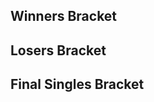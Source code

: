 {{tabs static
|name1=Overview
|link1=Last Stock SD 54
|name2=Singles Bracket
|link2=Last Stock SD 54/Singles Bracket
|This=2
}}<!-- Generated with http://tournament-nub.rhcloud.com/toliquipedia name=sdmelee-LSSD54singles -->
==Winners Bracket==
{{64DEWBracketA
|tourneylink=
|tourneyname=
|r1m1p1=EastCoastJeff |r1m1p1flag=us |r1m1p1score=W |r1m1win=1
|r1m1p2=Bye |r1m1p2flag= |r1m1p2score=-

|r1m2p1=Scoolice |r1m2p1flag=us |r1m2p1score=2 |r1m2win=1
|r1m2p2=Succ |r1m2p2flag=us |r1m2p2score=0

|r1m3p1=Pop Magoot |r1m3p1flag=us |r1m3p1score=W |r1m3win=1
|r1m3p2=Bye |r1m3p2flag= |r1m3p2score=-

|r1m4p1=Signia |r1m4p1flag=us |r1m4p1score=W |r1m4win=1
|r1m4p2=Bye |r1m4p2flag= |r1m4p2score=-

|r1m5p1=Chroma |r1m5p1flag=us |r1m5p1score=W |r1m5win=1
|r1m5p2=Bye |r1m5p2flag= |r1m5p2score=-

|r1m6p1=Tats |r1m6p1flag=us |r1m6p1score=W |r1m6win=1
|r1m6p2=Bye |r1m6p2flag= |r1m6p2score=-

|r1m7p1=Anthony |r1m7p1flag=us |r1m7p1score=W |r1m7win=1
|r1m7p2=Bye |r1m7p2flag= |r1m7p2score=-

|r1m8p1=Chals |r1m8p1flag=us |r1m8p1score=W |r1m8win=1
|r1m8p2=Bye |r1m8p2flag= |r1m8p2score=-

|r1m9p1=Trichael Man |r1m9p1flag=us |r1m9p1score=W |r1m9win=1
|r1m9p2=Bye |r1m9p2flag= |r1m9p2score=-

|r1m10p1=Memelord Supreme |r1m10p1flag=us |r1m10p1score=W |r1m10win=1
|r1m10p2=Bye |r1m10p2flag= |r1m10p2score=-

|r1m11p1=Kopaka |r1m11p1flag=us |r1m11p1score=W |r1m11win=1
|r1m11p2=Bye |r1m11p2flag= |r1m11p2score=-

|r1m12p1=Misfit |r1m12p1flag=us |r1m12p1score=W |r1m12win=1
|r1m12p2=Bye |r1m12p2flag= |r1m12p2score=-

|r1m13p1=Yoshi |r1m13p1flag=jp |r1m13p1score=W |r1m13win=1
|r1m13p2=Bye |r1m13p2flag= |r1m13p2score=-

|r1m14p1=ZeD |r1m14p1flag=us |r1m14p1score=W |r1m14win=1
|r1m14p2=Bye |r1m14p2flag= |r1m14p2score=-

|r1m15p1=KumA |r1m15p1flag=us |r1m15p1score=W |r1m15win=1
|r1m15p2=Bye |r1m15p2flag= |r1m15p2score=-

|r1m16p1=JayyDough |r1m16p1flag=us |r1m16p1score=W |r1m16win=1
|r1m16p2=Bye |r1m16p2flag= |r1m16p2score=-

|r1m17p1=TpFox |r1m17p1flag=us |r1m17p1score=W |r1m17win=1
|r1m17p2=Bye |r1m17p2flag= |r1m17p2score=-

|r1m18p1=Empire |r1m18p1flag=us |r1m18p1score=2 |r1m18win=1
|r1m18p2=Jacob |r1m18p2flag=us |r1m18p2score=0

|r1m19p1=L33thal |r1m19p1flag=us |r1m19p1score=W |r1m19win=1
|r1m19p2=Bye |r1m19p2flag= |r1m19p2score=-

|r1m20p1=Jr. |r1m20p1flag=us |r1m20p1score=W |r1m20win=1
|r1m20p2=Bye |r1m20p2flag= |r1m20p2score=-

|r1m21p1=Guluheend |r1m21p1flag=us |r1m21p1score=W |r1m21win=1
|r1m21p2=Bye |r1m21p2flag= |r1m21p2score=-

|r1m22p1=Surge |r1m22p1flag=us |r1m22p1score=W |r1m22win=1
|r1m22p2=Bye |r1m22p2flag= |r1m22p2score=-

|r1m23p1=timesink |r1m23p1flag=us |r1m23p1score=W |r1m23win=1
|r1m23p2=Bye |r1m23p2flag= |r1m23p2score=-

|r1m24p1=Octane |r1m24p1flag=us |r1m24p1score=W |r1m24win=1
|r1m24p2=Bye |r1m24p2flag= |r1m24p2score=-

|r1m25p1=MoJoe |r1m25p1flag=us |r1m25p1score=W |r1m25win=1
|r1m25p2=Bye |r1m25p2flag= |r1m25p2score=-

|r1m26p1=Heathcliff |r1m26p1flag=us |r1m26p1score=W |r1m26win=1
|r1m26p2=Bye |r1m26p2flag= |r1m26p2score=-

|r1m27p1=BlackPR |r1m27p1flag=us |r1m27p1score=W |r1m27win=1
|r1m27p2=Bye |r1m27p2flag= |r1m27p2score=-

|r1m28p1=Kestrel |r1m28p1flag=us |r1m28p1score=W |r1m28win=1
|r1m28p2=Bye |r1m28p2flag= |r1m28p2score=-

|r1m29p1=Zephyr |r1m29p1flag=us |r1m29p1score=W |r1m29win=1
|r1m29p2=Bye |r1m29p2flag= |r1m29p2score=-

|r1m30p1=Pterofractal |r1m30p1flag=us |r1m30p1score=W |r1m30win=1
|r1m30p2=Bye |r1m30p2flag= |r1m30p2score=-

|r1m31p1=Tinojoe |r1m31p1flag=us |r1m31p1score=W |r1m31win=1
|r1m31p2=Bye |r1m31p2flag= |r1m31p2score=-

|r1m32p1=Dark Lamp |r1m32p1flag=us |r1m32p1score=W |r1m32win=1
|r1m32p2=Bye |r1m32p2flag= |r1m32p2score=-

|r2m1p1=EastCoastJeff |r2m1p1flag=us |r2m1p1score=2 |r2m1win=1
|r2m1p2=Scoolice |r2m1p2flag=us |r2m1p2score=0

|r2m2p1=Pop Magoot |r2m2p1flag=us |r2m2p1score=0 |r2m2win=2
|r2m2p2=Signia |r2m2p2flag=us |r2m2p2score=2

|r2m3p1=Chroma |r2m3p1flag=us |r2m3p1score=2 |r2m3win=1
|r2m3p2=Tats |r2m3p2flag=us |r2m3p2score=0

|r2m4p1=Anthony |r2m4p1flag=us |r2m4p1score=2 |r2m4win=1
|r2m4p2=Chals |r2m4p2flag=us |r2m4p2score=0

|r2m5p1=Trichael Man |r2m5p1flag=us |r2m5p1score=2 |r2m5win=1
|r2m5p2=Memelord Supreme |r2m5p2flag=us |r2m5p2score=0

|r2m6p1=Kopaka |r2m6p1flag=us |r2m6p1score=2 |r2m6win=1
|r2m6p2=Misfit |r2m6p2flag=us |r2m6p2score=0

|r2m7p1=Yoshi |r2m7p1flag=jp |r2m7p1score=2 |r2m7win=1
|r2m7p2=ZeD |r2m7p2flag=us |r2m7p2score=0

|r2m8p1=KumA |r2m8p1flag=us |r2m8p1score=2 |r2m8win=1
|r2m8p2=JayyDough |r2m8p2flag=us |r2m8p2score=0

|r2m9p1=TpFox |r2m9p1flag=us |r2m9p1score=2 |r2m9win=1
|r2m9p2=Empire |r2m9p2flag=us |r2m9p2score=0

|r2m10p1=L33thal |r2m10p1flag=us |r2m10p1score=2 |r2m10win=1
|r2m10p2=Jr. |r2m10p2flag=us |r2m10p2score=0

|r2m11p1=Guluheend |r2m11p1flag=us |r2m11p1score=2 |r2m11win=1
|r2m11p2=Surge |r2m11p2flag=us |r2m11p2score=0

|r2m12p1=timesink |r2m12p1flag=us |r2m12p1score=2 |r2m12win=1
|r2m12p2=Octane |r2m12p2flag=us |r2m12p2score=0

|r2m13p1=MoJoe |r2m13p1flag=us |r2m13p1score=2 |r2m13win=1
|r2m13p2=Heathcliff |r2m13p2flag=us |r2m13p2score=0

|r2m14p1=BlackPR |r2m14p1flag=us |r2m14p1score=2 |r2m14win=1
|r2m14p2=Kestrel |r2m14p2flag=us |r2m14p2score=0
|r2m14p1char1=cf |r2m14p2char1=falco |r2m14p1stock1=1 |r2m14p2stock1=0 |r2m14win1=1 |r2m14stage1=Battlefield
|r2m14p1char2=cf |r2m14p2char2=falco |r2m14p1stock2=2 |r2m14p2stock2=0 |r2m14win2=1 |r2m14stage2=Yoshi's Story
|r2m14details={{BracketMatchDetails|preview=|lrthread=|interview=|recap=|comment=|live=|vod=https://youtu.be/Z74cUE6K1Ys}}

|r2m15p1=Zephyr |r2m15p1flag=us |r2m15p1score=2 |r2m15win=1
|r2m15p2=Pterofractal |r2m15p2flag=us |r2m15p2score=0

|r2m16p1=Tinojoe |r2m16p1flag=us |r2m16p1score=2 |r2m16win=1
|r2m16p2=Dark Lamp |r2m16p2flag=us |r2m16p2score=0

|r3m1p1=EastCoastJeff |r3m1p1flag=us |r3m1p1score=2 |r3m1win=1
|r3m1p2=Signia |r3m1p2flag=us |r3m1p2score=0

|r3m2p1=Chroma |r3m2p1flag=us |r3m2p1score=2 |r3m2win=1
|r3m2p2=Anthony |r3m2p2flag=us |r3m2p2score=1

|r3m3p1=Trichael Man |r3m3p1flag=us |r3m3p1score=2 |r3m3win=1
|r3m3p2=Kopaka |r3m3p2flag=us |r3m3p2score=1
|r3m3p1char1=fox |r3m3p2char1=marth |r3m3p1stock1=3 |r3m3p2stock1=0 |r3m3win1=1 |r3m3stage1=Battlefield
|r3m3p1char2=fox |r3m3p2char2=marth |r3m3p1stock2=0 |r3m3p2stock2=1 |r3m3win2=2 |r3m3stage2=Fountain of Dreams
|r3m3p1char3=fox |r3m3p2char3=marth |r3m3p1stock3=2 |r3m3p2stock3=0 |r3m3win3=1 |r3m3stage3=Yoshi's Story
|r3m3details={{BracketMatchDetails|preview=|lrthread=|interview=|recap=|comment=|live=|vod=https://youtu.be/oWqd32ILGEM}}

|r3m4p1=Yoshi |r3m4p1flag=jp |r3m4p1score=2 |r3m4win=1
|r3m4p2=KumA |r3m4p2flag=us |r3m4p2score=0
|r3m4p1char1=sheik |r3m4p2char1=jigglypuff |r3m4p1stock1=2 |r3m4p2stock1=0 |r3m4win1=1 |r3m4stage1=Dream Land
|r3m4p1char2=sheik |r3m4p2char2=jigglypuff |r3m4p1stock2=2 |r3m4p2stock2=0 |r3m4win2=1 |r3m4stage2=Fountain of Dreams
|r3m4details={{BracketMatchDetails|preview=|lrthread=|interview=|recap=|comment=|live=|vod=https://youtu.be/3LZ_CqVEFUk}}

|r3m5p1=TpFox |r3m5p1flag=us |r3m5p1score=2 |r3m5win=1
|r3m5p2=L33thal |r3m5p2flag=us |r3m5p2score=0

|r3m6p1=Guluheend |r3m6p1flag=us |r3m6p1score=1 |r3m6win=2
|r3m6p2=timesink |r3m6p2flag=us |r3m6p2score=2
|r3m6p1char1=samus |r3m6p2char1=falco |r3m6p1stock1=1 |r3m6p2stock1=0 |r3m6win1=1 |r3m6stage1=Battlefield
|r3m6p1char2=marth |r3m6p2char2=falco |r3m6p1stock2=0 |r3m6p2stock2=2 |r3m6win2=2 |r3m6stage2=Battlefield
|r3m6p1char3=samus |r3m6p2char3=falco |r3m6p1stock3=0 |r3m6p2stock3=1 |r3m6win3=2 |r3m6stage3=Pokémon Stadium
|r3m6details={{BracketMatchDetails|preview=|lrthread=|interview=|recap=|comment=|live=|vod=https://youtu.be/f4K-32XrpZY}}

|r3m7p1=MoJoe |r3m7p1flag=us |r3m7p1score=2 |r3m7win=1
|r3m7p2=BlackPR |r3m7p2flag=us |r3m7p2score=0

|r3m8p1=Zephyr |r3m8p1flag=us |r3m8p1score=2 |r3m8win=1
|r3m8p2=Tinojoe |r3m8p2flag=us |r3m8p2score=1

|r4m1p1=EastCoastJeff |r4m1p1flag=us |r4m1p1score=2 |r4m1win=1
|r4m1p2=Chroma |r4m1p2flag=us |r4m1p2score=0
|r4m1p1char1=fox |r4m1p2char1=fox |r4m1p1stock1=2 |r4m1p2stock1=0 |r4m1win1=1 |r4m1stage1=Battlefield
|r4m1p1char2=fox |r4m1p2char2=fox |r4m1p1stock2=1 |r4m1p2stock2=0 |r4m1win2=1 |r4m1stage2=Pokémon Stadium
|r4m1details={{BracketMatchDetails|preview=|lrthread=|interview=|recap=|comment=|live=|vod=https://youtu.be/C60XZAg36Bw}}

|r4m2p1=Trichael Man |r4m2p1flag=us |r4m2p1score=2 |r4m2win=1
|r4m2p2=Yoshi |r4m2p2flag=jp |r4m2p2score=0

|r4m3p1=TpFox |r4m3p1flag=us |r4m3p1score=2 |r4m3win=1
|r4m3p2=timesink |r4m3p2flag=us |r4m3p2score=0
|r4m3p1char1=fox |r4m3p2char1=falco |r4m3p1stock1=3 |r4m3p2stock1=0 |r4m3win1=1 |r4m3stage1=Battlefield
|r4m3p1char2=fox |r4m3p2char2=falco |r4m3p1stock2=2 |r4m3p2stock2=0 |r4m3win2=1 |r4m3stage2=Pokémon Stadium
|r4m3details={{BracketMatchDetails|preview=|lrthread=|interview=|recap=|comment=|live=|vod=https://youtu.be/EZyd_1ODN3Y}}

|r4m4p1=MoJoe |r4m4p1flag=us |r4m4p1score=2 |r4m4win=1
|r4m4p2=Zephyr |r4m4p2flag=us |r4m4p2score=0
|r4m4p1char1=fox |r4m4p2char1=fox |r4m4p1stock1=1 |r4m4p2stock1=0 |r4m4win1=1 |r4m4stage1=Battlefield
|r4m4p1char2=fox |r4m4p2char2=fox |r4m4p1stock2=1 |r4m4p2stock2=0 |r4m4win2=1 |r4m4stage2=Pokémon Stadium
|r4m4details={{BracketMatchDetails|preview=|lrthread=|interview=|recap=|comment=|live=|vod=https://youtu.be/ExUVBe2zNL0}}

|r5m1p1=EastCoastJeff |r5m1p1flag=us |r5m1p1score=3 |r5m1win=1
|r5m1p2=Trichael Man |r5m1p2flag=us |r5m1p2score=0
|r5m1p1char1=fox |r5m1p2char1=fox |r5m1p1stock1=1 |r5m1p2stock1=0 |r5m1win1=1 |r5m1stage1=Battlefield
|r5m1p1char2=fox |r5m1p2char2=fox |r5m1p1stock2=1 |r5m1p2stock2=0 |r5m1win2=1 |r5m1stage2=Final Destination
|r5m1p1char3=fox |r5m1p2char3=fox |r5m1p1stock3=2 |r5m1p2stock3=0 |r5m1win3=1 |r5m1stage3=Final Destination
|r5m1details={{BracketMatchDetails|preview=|lrthread=|interview=|recap=|comment=|live=|vod=https://youtu.be/ckpR1f1rtdk}}

|r5m2p1=TpFox |r5m2p1flag=us |r5m2p1score=1 |r5m2win=2
|r5m2p2=MoJoe |r5m2p2flag=us |r5m2p2score=3
|r5m2p1char1=fox |r5m2p2char1=fox |r5m2p1stock1=0 |r5m2p2stock1=3 |r5m2win1=2 |r5m2stage1=Yoshi's Story
|r5m2p1char2=fox |r5m2p2char2=fox |r5m2p1stock2=1 |r5m2p2stock2=0 |r5m2win2=1 |r5m2stage2=Battlefield
|r5m2p1char3=fox |r5m2p2char3=fox |r5m2p1stock3=0 |r5m2p2stock3=1 |r5m2win3=2 |r5m2stage3=Pokémon Stadium
|r5m2p1char4=fox |r5m2p2char4=fox |r5m2p1stock4=0 |r5m2p2stock4=2 |r5m2win4=2 |r5m2stage4=Final Destination
|r5m2details={{BracketMatchDetails|preview=|lrthread=|interview=|recap=|comment=|live=|vod=https://youtu.be/XtSs5E2m02Q}}
}}

==Losers Bracket==
{{48DELBracketA
|l1m1p1=Dark Lamp |l1m1p1flag=us |l1m1p1score=2 |l1m1win=1
|l1m1p2=Succ |l1m1p2flag=us |l1m1p2score=0

|l1m2p1=Pterofractal |l1m2p1flag=us |l1m2p1score=W |l1m2win=1
|l1m2p2=Bye |l1m2p2flag= |l1m2p2score=-

|l1m3p1=Kestrel |l1m3p1flag=us |l1m3p1score=W |l1m3win=1
|l1m3p2=Bye |l1m3p2flag= |l1m3p2score=-

|l1m4p1=Heathcliff |l1m4p1flag=us |l1m4p1score=W |l1m4win=1
|l1m4p2=Bye |l1m4p2flag= |l1m4p2score=-

|l1m5p1=Octane |l1m5p1flag=us |l1m5p1score=W |l1m5win=1
|l1m5p2=Bye |l1m5p2flag= |l1m5p2score=-

|l1m6p1=Surge |l1m6p1flag=us |l1m6p1score=W |l1m6win=1
|l1m6p2=Bye |l1m6p2flag= |l1m6p2score=-

|l1m7p1=Jr. |l1m7p1flag=us |l1m7p1score=W |l1m7win=1
|l1m7p2=Bye |l1m7p2flag= |l1m7p2score=-

|l1m8p1=Empire |l1m8p1flag=us |l1m8p1score=W |l1m8win=1
|l1m8p2=Bye |l1m8p2flag= |l1m8p2score=-

|l1m9p1=JayyDough |l1m9p1flag=us |l1m9p1score=2 |l1m9win=1
|l1m9p2=Jacob |l1m9p2flag=us |l1m9p2score=0

|l1m10p1=ZeD |l1m10p1flag=us |l1m10p1score=W |l1m10win=1
|l1m10p2=Bye |l1m10p2flag= |l1m10p2score=-

|l1m11p1=Misfit |l1m11p1flag=us |l1m11p1score=W |l1m11win=1
|l1m11p2=Bye |l1m11p2flag= |l1m11p2score=-

|l1m12p1=Memelord Supreme |l1m12p1flag=us |l1m12p1score=W |l1m12win=1
|l1m12p2=Bye |l1m12p2flag= |l1m12p2score=-

|l1m13p1=Chals |l1m13p1flag=us |l1m13p1score=W |l1m13win=1
|l1m13p2=Bye |l1m13p2flag= |l1m13p2score=-

|l1m14p1=Tats |l1m14p1flag=us |l1m14p1score=W |l1m14win=1
|l1m14p2=Bye |l1m14p2flag= |l1m14p2score=-

|l1m15p1=Pop Magoot |l1m15p1flag=us |l1m15p1score=W |l1m15win=1
|l1m15p2=Bye |l1m15p2flag= |l1m15p2score=-

|l1m16p1=Scoolice |l1m16p1flag=us |l1m16p1score=W |l1m16win=1
|l1m16p2=Bye |l1m16p2flag= |l1m16p2score=-

|l2m1p1=Dark Lamp |l2m1p1flag=us |l2m1p1score=1 |l2m1win=2
|l2m1p2=Pterofractal |l2m1p2flag=us |l2m1p2score=2

|l2m2p1=Kestrel |l2m2p1flag=us |l2m2p1score=2 |l2m2win=1
|l2m2p2=Heathcliff |l2m2p2flag=us |l2m2p2score=0

|l2m3p1=Octane |l2m3p1flag=us |l2m3p1score=0 |l2m3win=2
|l2m3p2=Surge |l2m3p2flag=us |l2m3p2score=2

|l2m4p1=Jr. |l2m4p1flag=us |l2m4p1score=2 |l2m4win=1
|l2m4p2=Empire |l2m4p2flag=us |l2m4p2score=0

|l2m5p1=JayyDough |l2m5p1flag=us |l2m5p1score=2 |l2m5win=1
|l2m5p2=ZeD |l2m5p2flag=us |l2m5p2score=0

|l2m6p1=Misfit |l2m6p1flag=us |l2m6p1score=2 |l2m6win=1
|l2m6p2=Memelord Supreme |l2m6p2flag=us |l2m6p2score=0

|l2m7p1=Chals |l2m7p1flag=us |l2m7p1score=1 |l2m7win=2
|l2m7p2=Tats |l2m7p2flag=us |l2m7p2score=2

|l2m8p1=Pop Magoot |l2m8p1flag=us |l2m8p1score=2 |l2m8win=1
|l2m8p2=Scoolice |l2m8p2flag=us |l2m8p2score=0

|l3m1p1=KumA |l3m1p1flag=us |l3m1p1score=2 |l3m1win=1
|l3m1p2=Pterofractal |l3m1p2flag=us |l3m1p2score=0

|l3m2p1=Kopaka |l3m2p1flag=us |l3m2p1score=2 |l3m2win=1
|l3m2p2=Kestrel |l3m2p2flag=us |l3m2p2score=0

|l3m3p1=Anthony |l3m3p1flag=us |l3m3p1score=2 |l3m3win=1
|l3m3p2=Surge |l3m3p2flag=us |l3m3p2score=0

|l3m4p1=Signia |l3m4p1flag=us |l3m4p1score=2 |l3m4win=1
|l3m4p2=Jr. |l3m4p2flag=us |l3m4p2score=0

|l3m5p1=Tinojoe |l3m5p1flag=us |l3m5p1score=1 |l3m5win=2
|l3m5p2=JayyDough |l3m5p2flag=us |l3m5p2score=2

|l3m6p1=BlackPR |l3m6p1flag=us |l3m6p1score=2 |l3m6win=1
|l3m6p2=Misfit |l3m6p2flag=us |l3m6p2score=0

|l3m7p1=Guluheend |l3m7p1flag=us |l3m7p1score=2 |l3m7win=1
|l3m7p2=Tats |l3m7p2flag=us |l3m7p2score=0

|l3m8p1=L33thal |l3m8p1flag=us |l3m8p1score=2 |l3m8win=1
|l3m8p2=Pop Magoot |l3m8p2flag=us |l3m8p2score=1

|l4m1p1=KumA |l4m1p1flag=us |l4m1p1score=1 |l4m1win=2
|l4m1p2=Kopaka |l4m1p2flag=us |l4m1p2score=2

|l4m2p1=Anthony |l4m2p1flag=us |l4m2p1score=2 |l4m2win=1
|l4m2p2=Signia |l4m2p2flag=us |l4m2p2score=1

|l4m3p1=JayyDough |l4m3p1flag=us |l4m3p1score=1 |l4m3win=2
|l4m3p2=BlackPR |l4m3p2flag=us |l4m3p2score=2

|l4m4p1=Guluheend |l4m4p1flag=us |l4m4p1score=2 |l4m4win=1
|l4m4p2=L33thal |l4m4p2flag=us |l4m4p2score=0

|l5m1p1=timesink |l5m1p1flag=us |l5m1p1score=1 |l5m1win=2
|l5m1p2=Kopaka |l5m1p2flag=us |l5m1p2score=2

|l5m2p1=Zephyr |l5m2p1flag=us |l5m2p1score=2 |l5m2win=1
|l5m2p2=Anthony |l5m2p2flag=us |l5m2p2score=0

|l5m3p1=Chroma |l5m3p1flag=us |l5m3p1score=2 |l5m3win=1
|l5m3p2=BlackPR |l5m3p2flag=us |l5m3p2score=0

|l5m4p1=Yoshi |l5m4p1flag=jp |l5m4p1score=2 |l5m4win=1
|l5m4p2=Guluheend |l5m4p2flag=us |l5m4p2score=0

|l6m1p1=Kopaka |l6m1p1flag=us |l6m1p1score=0 |l6m1win=2
|l6m1p2=Zephyr |l6m1p2flag=us |l6m1p2score=2

|l6m2p1=Chroma |l6m2p1flag=us |l6m2p1score=0 |l6m2win=2
|l6m2p2=Yoshi |l6m2p2flag=jp |l6m2p2score=2

|l7m1p1=Trichael Man |l7m1p1flag=us |l7m1p1score=3 |l7m1win=1
|l7m1p2=Zephyr |l7m1p2flag=us |l7m1p2score=2

|l7m2p1=TpFox |l7m2p1flag=us |l7m2p1score=3 |l7m2win=1
|l7m2p2=Yoshi |l7m2p2flag=jp |l7m2p2score=2
}}
<onlyinclude>
==Final Singles Bracket==
{{DEFinalBracket
|column-width=230
|column-width-finals=300
|export_score=true
<!-- FROM WINNERS -->
|r1m1p1=EastCoastJeff |r1m1p1flag=us |r1m1p1score=1 |r1m1win=2
|r1m1p2=MoJoe |r1m1p2flag=us |r1m1p2score=3
|r1m1p1char1=fox |r1m1p2char1=fox |r1m1p1stock1=0 |r1m1p2stock1=3 |r1m1win1=2 |r1m1stage1=Battlefield
|r1m1p1char2=fox |r1m1p2char2=fox |r1m1p1stock2=0 |r1m1p2stock2=1 |r1m1win2=2 |r1m1stage2=Pokémon Stadium
|r1m1p1char3=fox |r1m1p2char3=fox |r1m1p1stock3=1 |r1m1p2stock3=0 |r1m1win3=1 |r1m1stage3=Yoshi's Story
|r1m1p1char4=fox |r1m1p2char4=fox |r1m1p1stock4=0 |r1m1p2stock4=2 |r1m1win4=2 |r1m1stage4=Battlefield
|r1m1details={{BracketMatchDetails|preview=|lrthread=|interview=|recap=|comment=|live=|vod=https://youtu.be/Ro0HZcP-zQo}}

<!-- FROM LOSERS -->
|l1m1p1=Trichael Man |l1m1p1flag=us |l1m1p1score=0 |l1m1win=2
|l1m1p2=TpFox |l1m1p2flag=us |l1m1p2score=3
|l1m1p1char1=fox |l1m1p2char1=fox |l1m1p1stock1=0 |l1m1p2stock1=1 |l1m1win1=2 |l1m1stage1=Battlefield
|l1m1p1char2=fox |l1m1p2char2=fox |l1m1p1stock2=0 |l1m1p2stock2=3 |l1m1win2=2 |l1m1stage2=Final Destination
|l1m1p1char3=fox |l1m1p2char3=fox |l1m1p1stock3=0 |l1m1p2stock3=2 |l1m1win3=2 |l1m1stage3=Final Destination
|l1m1details={{BracketMatchDetails|preview=|lrthread=|interview=|recap=|comment=|live=|vod=https://youtu.be/KnHmI2SPE28}}

<!-- LOSERS FINALS -->
|r2m1p1=EastCoastJeff |r2m1p1flag=us |r2m1p1score=3 |r2m1win=1
|r2m1p2=TpFox |r2m1p2flag=us |r2m1p2score=2
|r2m1p1char1=fox |r2m1p2char1=fox |r2m1p1stock1=0 |r2m1p2stock1=1 |r2m1win1=2 |r2m1stage1=Battlefield
|r2m1p1char2=fox |r2m1p2char2=fox |r2m1p1stock2=2 |r2m1p2stock2=0 |r2m1win2=1 |r2m1stage2=Pokémon Stadium
|r2m1p1char3=fox |r2m1p2char3=fox |r2m1p1stock3=1 |r2m1p2stock3=0 |r2m1win3=1 |r2m1stage3=Yoshi's Story
|r2m1p1char4=fox |r2m1p2char4=fox |r2m1p1stock4=0 |r2m1p2stock4=2 |r2m1win4=2 |r2m1stage4=Yoshi's Story
|r2m1p1char5=fox |r2m1p2char5=fox |r2m1p1stock5=3 |r2m1p2stock5=0 |r2m1win5=1 |r2m1stage5=Dream Land
|r2m1details={{BracketMatchDetails|preview=|lrthread=|interview=|recap=|comment=|live=|vod=https://youtu.be/aunoVSpLin8}}

<!-- GRAND FINALS -->
|r3m1p1=MoJoe |r3m1p1flag=us |r3m1p1score=2 |r3m2p1score=1 |r3m1win=2
|r3m1p2=EastCoastJeff |r3m1p2flag=us |r3m1p2score=3 |r3m2p2score=3
|r3m1p1char1=fox |r3m1p2char1=fox |r3m1p1stock1=0 |r3m1p2stock1=1 |r3m1win1=2 |r3m1stage1=Battlefield
|r3m1p1char2=fox |r3m1p2char2=fox |r3m1p1stock2=0 |r3m1p2stock2=2 |r3m1win2=2 |r3m1stage2=Yoshi's Story
|r3m1p1char3=fox |r3m1p2char3=fox |r3m1p1stock3=1 |r3m1p2stock3=0 |r3m1win3=1 |r3m1stage3=Battlefield
|r3m1p1char4=fox |r3m1p2char4=fox |r3m1p1stock4=1 |r3m1p2stock4=0 |r3m1win4=1 |r3m1stage4=Pokémon Stadium
|r3m1p1char5=fox |r3m1p2char5=fox |r3m1p1stock5=0 |r3m1p2stock5=3 |r3m1win5=2 |r3m1stage5=Dream Land

|r3m2p1char1=fox |r3m2p2char1=fox |r3m2p1stock1=1 |r3m2p2stock1=0 |r3m2win1=1 |r3m2stage1=Battlefield
|r3m2p1char2=fox |r3m2p2char2=fox |r3m2p1stock2=0 |r3m2p2stock2=1 |r3m2win2=2 |r3m2stage2=Pokémon Stadium
|r3m2p1char3=fox |r3m2p2char3=fox |r3m2p1stock3=0 |r3m2p2stock3=1 |r3m2win3=2 |r3m2stage3=Yoshi's Story
|r3m2p1char4=fox |r3m2p2char4=fox |r3m2p1stock4=0 |r3m2p2stock4=3 |r3m2win4=2 |r3m2stage4=Yoshi's Story

|r3m1details={{BracketMatchDetails|preview=|lrthread=|interview=|recap=|comment=|live=|vod=https://youtu.be/niuVtLxvcrY|vod2=https://youtu.be/VEVMbO8KmdY}}
}}
</onlyinclude>
